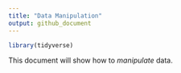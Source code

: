 ```yaml
---
title: "Data Manipulation"
output: github_document
---
```


```r
library(tidyverse)
```



This document will show how to *manipulate* data.



